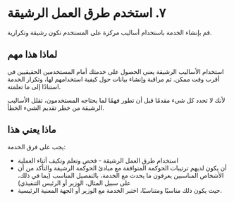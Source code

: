 # ٧. استخدم طرق العمل الرشيقة

قم بإنشاء الخدمة باستخدام أساليب مركزة على المستخدم تكون رشيقة وتكرارية.

## لماذا هذا مهم

استخدام الأساليب الرشيقة يعني الحصول على خدمتك أمام المستخدمين الحقيقيين في أقرب وقت ممكن. ثم مراقبة وإنشاء بيانات حول كيفية استخدامهم لها، وتكرار الخدمة استنادًا إلى ما تعلمته.

لأنك لا تحدد كل شيء مقدمًا قبل أن تطور فهمًا لما يحتاجه المستخدمون، تقلل الأساليب الرشيقة من خطر تقديم الشيء الخطأ.

## ماذا يعني هذا

يجب على فرق الخدمة:

- استخدام طرق العمل الرشيقة - فحص وتعلم وتكيف أثناء العملية
- أن يكون لديهم ترتيبات الحوكمة المتوافقة مع مبادئ الحوكمة الرشيقة والتأكد من أن الأشخاص المناسبين يعرفون ما يحدث مع الخدمة، بالتفصيل المناسب (بما في ذلك، على سبيل المثال، الوزير أو الرئيس التنفيذي)
- حيث يكون ذلك مناسبًا ومتناسبًا، اختبر الخدمة مع الوزير أو الجهة المعنية الرئيسية.
